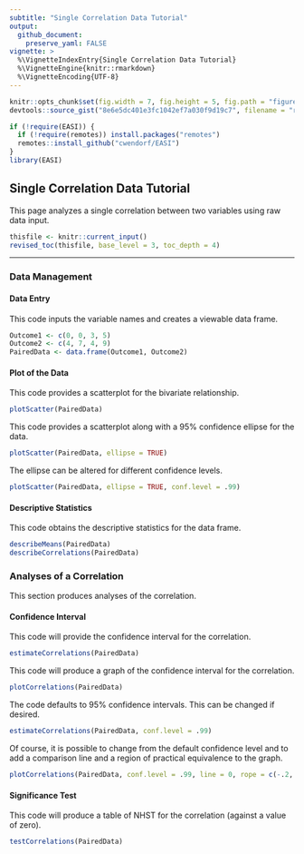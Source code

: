 ```yaml
---
subtitle: "Single Correlation Data Tutorial"
output:
  github_document:
    preserve_yaml: FALSE
vignette: >
  %\VignetteIndexEntry{Single Correlation Data Tutorial}
  %\VignetteEngine{knitr::rmarkdown}
  %\VignetteEncoding{UTF-8}
---
```


```r
knitr::opts_chunk$set(fig.width = 7, fig.height = 5, fig.path = "figures/", echo = TRUE, warning = FALSE, message = FALSE)
devtools::source_gist("8e6e5dc401e3fc1042ef7a030f9d19c7", filename = "revised_toc.R")
```

```r
if (!require(EASI)) {
  if (!require(remotes)) install.packages("remotes")
  remotes::install_github("cwendorf/EASI")
}
library(EASI)
```

## Single Correlation Data Tutorial

This page analyzes a single correlation between two variables using raw data input.

```r
thisfile <- knitr::current_input()
revised_toc(thisfile, base_level = 3, toc_depth = 4)
```

---

### Data Management

#### Data Entry

This code inputs the variable names and creates a viewable data frame.
```r
Outcome1 <- c(0, 0, 3, 5)
Outcome2 <- c(4, 7, 4, 9)
PairedData <- data.frame(Outcome1, Outcome2)
```

#### Plot of the Data

This code provides a scatterplot for the bivariate relationship.
```r
plotScatter(PairedData)
```

This code provides a scatterplot along with a 95% confidence ellipse for the data.
```r
plotScatter(PairedData, ellipse = TRUE)
```

The ellipse can be altered for different confidence levels.
```r
plotScatter(PairedData, ellipse = TRUE, conf.level = .99)
```

#### Descriptive Statistics

This code obtains the descriptive statistics for the data frame.
```r
describeMeans(PairedData)
describeCorrelations(PairedData)
```

### Analyses of a Correlation

This section produces analyses of the correlation.

#### Confidence Interval

This code will provide the confidence interval for the correlation.
```r
estimateCorrelations(PairedData)
```

This code will produce a graph of the confidence interval for the correlation.
```r
plotCorrelations(PairedData)
```

The code defaults to 95% confidence intervals. This can be changed if desired.
```r
estimateCorrelations(PairedData, conf.level = .99)
```

Of course, it is possible to change from the default confidence level and to add a comparison line and a region of practical equivalence to the graph.
```r
plotCorrelations(PairedData, conf.level = .99, line = 0, rope = c(-.2, .2))
```

#### Significance Test

This code will produce a table of NHST for the correlation (against a value of zero).
```r
testCorrelations(PairedData)
```
